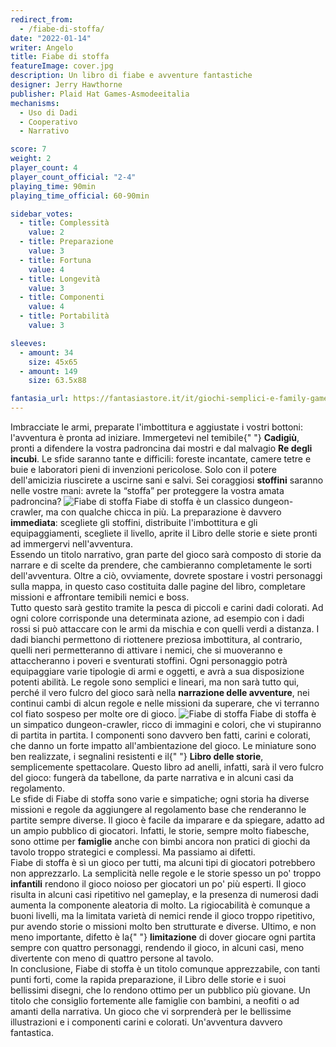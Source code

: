 ```yaml
---
redirect_from:
  - /fiabe-di-stoffa/
date: "2022-01-14"
writer: Angelo
title: Fiabe di stoffa
featureImage: cover.jpg
description: Un libro di fiabe e avventure fantastiche
designer: Jerry Hawthorne
publisher: Plaid Hat Games-Asmodeeitalia
mechanisms:
  - Uso di Dadi
  - Cooperativo
  - Narrativo

score: 7
weight: 2
player_count: 4
player_count_official: "2-4"
playing_time: 90min
playing_time_official: 60-90min

sidebar_votes:
  - title: Complessità
    value: 2
  - title: Preparazione
    value: 3
  - title: Fortuna
    value: 4
  - title: Longevità
    value: 3
  - title: Componenti
    value: 4
  - title: Portabilità
    value: 3

sleeves:
  - amount: 34
    size: 45x65
  - amount: 149
    size: 63.5x88

fantasia_url: https://fantasiastore.it/it/giochi-semplici-e-family-games/3939-fiabe-di-stoffa.html
---
```


<Setting>
  Imbracciate le armi, preparate l'imbottitura e aggiustate i vostri bottoni:
  l'avventura è pronta ad iniziare. Immergetevi nel temibile{" "}
  <strong>Cadigiù</strong>, pronti a difendere la vostra padroncina dai mostri e
  dal malvagio <strong>Re degli incubi</strong>. Le sfide saranno tante e
  difficili: foreste incantate, camere tetre e buie e laboratori pieni di
  invenzioni pericolose. Solo con il potere dell'amicizia riuscirete a uscirne
  sani e salvi. Sei coraggiosi <strong>stoffini</strong> saranno nelle vostre
  mani: avrete la “stoffa” per proteggere la vostra amata padroncina?
</Setting>

<img src="./game1.jpg" alt="Fiabe di stoffa" />

<Rules>
  Fiabe di stoffa è un classico dungeon-crawler, ma con qualche chicca in più.
  La preparazione è davvero <strong>immediata</strong>: scegliete gli stoffini,
  distribuite l'imbottitura e gli equipaggiamenti, scegliete il livello, aprite
  il Libro delle storie e siete pronti ad immergervi nell'avventura.
  <br />
  Essendo un titolo narrativo, gran parte del gioco sarà composto di storie da
  narrare e di scelte da prendere, che cambieranno completamente le sorti
  dell'avventura. Oltre a ciò, ovviamente, dovrete spostare i vostri personaggi
  sulla mappa, in questo caso costituita dalle pagine del libro, completare
  missioni e affrontare temibili nemici e boss.
  <br />
  Tutto questo sarà gestito tramite la pesca di piccoli e carini dadi colorati.
  Ad ogni colore corrisponde una determinata azione, ad esempio con i dadi rossi
  si può attaccare con le armi da mischia e con quelli verdi a distanza. I dadi
  bianchi permettono di riottenere preziosa imbottitura, al contrario, quelli
  neri permetteranno di attivare i nemici, che si muoveranno e attaccheranno i
  poveri e sventurati stoffini. Ogni personaggio potrà equipaggiare varie
  tipologie di armi e oggetti, e avrà a sua disposizione potenti abilità. Le
  regole sono semplici e lineari, ma non sarà tutto qui, perché il vero fulcro
  del gioco sarà nella <strong>narrazione delle avventure</strong>, nei continui
  cambi di alcun regole e nelle missioni da superare, che vi terranno col fiato
  sospeso per molte ore di gioco.
</Rules>

<img src="./game2.jpg" alt="Fiabe di stoffa" />

<Feedback>
  Fiabe di stoffa è un simpatico dungeon-crawler, ricco di immagini e colori,
  che vi stupiranno di partita in partita. I componenti sono davvero ben fatti,
  carini e colorati, che danno un forte impatto all'ambientazione del gioco. Le
  miniature sono ben realizzate, i segnalini resistenti e il{" "}
  <strong>Libro delle storie</strong>, semplicemente spettacolare. Questo libro
  ad anelli, infatti, sarà il vero fulcro del gioco: fungerà da tabellone, da
  parte narrativa e in alcuni casi da regolamento.
  <br />
  Le sfide di Fiabe di stoffa sono varie e simpatiche; ogni storia ha diverse
  missioni e regole da aggiungere al regolamento base che renderanno le partite
  sempre diverse. Il gioco è facile da imparare e da spiegare, adatto ad un
  ampio pubblico di giocatori. Infatti, le storie, sempre molto fiabesche, sono
  ottime per <strong>famiglie</strong> anche con bimbi ancora non pratici di
  giochi da tavolo troppo strategici e complessi. Ma passiamo ai difetti.
  <br />
  Fiabe di stoffa è sì un gioco per tutti, ma alcuni tipi di giocatori
  potrebbero non apprezzarlo. La semplicità nelle regole e le storie spesso un
  po' troppo <strong>infantili</strong> rendono il gioco noioso per giocatori un
  po' più esperti. Il gioco risulta in alcuni casi ripetitivo nel gameplay, e la
  presenza di numerosi dadi aumenta la componente aleatoria di molto. La
  rigiocabilità è comunque a buoni livelli, ma la limitata varietà di nemici
  rende il gioco troppo ripetitivo, pur avendo storie o missioni molto ben
  strutturate e diverse. Ultimo, e non meno importante, difetto è la{" "}
  <strong>limitazione</strong> di dover giocare ogni partita sempre con quattro
  personaggi, rendendo il gioco, in alcuni casi, meno divertente con meno di
  quattro persone al tavolo.
  <br />
  In conclusione, Fiabe di stoffa è un titolo comunque apprezzabile, con tanti
  punti forti, come la rapida preparazione, il Libro delle storie e i suoi
  bellissimi disegni, che lo rendono ottimo per un pubblico più giovane. Un
  titolo che consiglio fortemente alle famiglie con bambini, a neofiti o ad
  amanti della narrativa. Un gioco che vi sorprenderà per le bellissime
  illustrazioni e i componenti carini e colorati. Un'avventura davvero
  fantastica.
</Feedback>

<Instagram id="CYtUsGtlgCk" />
